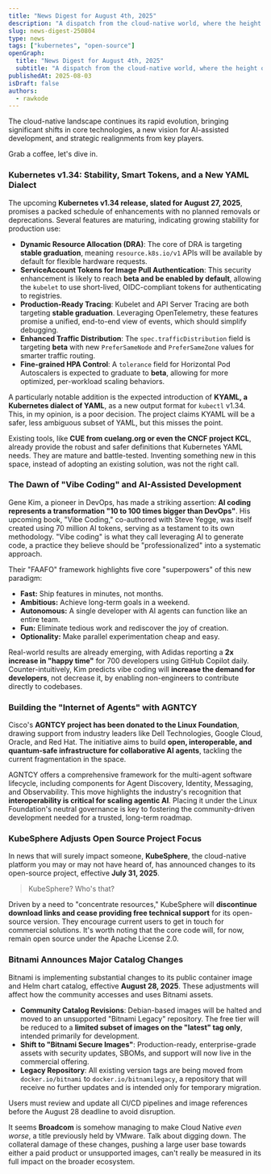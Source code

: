 ```yaml
---
title: "News Digest for August 4th, 2025"
description: "A dispatch from the cloud-native world, where the height of innovation is apparently pointlessly reinventing YAML while shaking down the community for container images like a common street mugger"
slug: news-digest-250804
type: news
tags: ["kubernetes", "open-source"]
openGraph:
  title: "News Digest for August 4th, 2025"
  subtitle: "A dispatch from the cloud-native world, where the height of innovation is apparently pointlessly reinventing YAML while shaking down the community for container images like a common street mugger"
publishedAt: 2025-08-03
isDraft: false
authors:
  - rawkode
---
```


The cloud-native landscape continues its rapid evolution, bringing significant shifts in core technologies, a new vision for AI-assisted development, and strategic realignments from key players.

Grab a coffee, let's dive in.

### Kubernetes v1.34: Stability, Smart Tokens, and a New YAML Dialect

The upcoming **Kubernetes v1.34 release, slated for August 27, 2025**, promises a packed schedule of enhancements with no planned removals or deprecations. Several features are maturing, indicating growing stability for production use:

* **Dynamic Resource Allocation (DRA)**: The core of DRA is targeting **stable graduation**, meaning ``resource.k8s.io/v1`` APIs will be available by default for flexible hardware requests.
* **ServiceAccount Tokens for Image Pull Authentication**: This security enhancement is likely to reach **beta and be enabled by default**, allowing the `kubelet` to use short-lived, OIDC-compliant tokens for authenticating to registries.
* **Production-Ready Tracing**: Kubelet and API Server Tracing are both targeting **stable graduation**. Leveraging OpenTelemetry, these features promise a unified, end-to-end view of events, which should simplify debugging.
* **Enhanced Traffic Distribution**: The `spec.trafficDistribution` field is targeting **beta** with new `PreferSameNode` and `PreferSameZone` values for smarter traffic routing.
* **Fine-grained HPA Control**: A `tolerance` field for Horizontal Pod Autoscalers is expected to graduate to **beta**, allowing for more optimized, per-workload scaling behaviors.

A particularly notable addition is the expected introduction of **KYAML, a Kubernetes dialect of YAML**, as a new output format for `kubectl` v1.34. This, in my opinion, is a poor decision. The project claims KYAML will be a safer, less ambiguous subset of YAML, but this misses the point.

Existing tools, like **CUE from cuelang.org or even the CNCF project KCL**, already provide the robust and safer definitions that Kubernetes YAML needs. They are mature and battle-tested. Inventing something new in this space, instead of adopting an existing solution, was not the right call.

### The Dawn of "Vibe Coding" and AI-Assisted Development

Gene Kim, a pioneer in DevOps, has made a striking assertion: **AI coding represents a transformation "10 to 100 times bigger than DevOps"**. His upcoming book, "Vibe Coding," co-authored with Steve Yegge, was itself created using 70 million AI tokens, serving as a testament to its own methodology. "Vibe coding" is what they call leveraging AI to generate code, a practice they believe should be "professionalized" into a systematic approach.

Their "FAAFO" framework highlights five core "superpowers" of this new paradigm:
* **Fast:** Ship features in minutes, not months.
* **Ambitious:** Achieve long-term goals in a weekend.
* **Autonomous:** A single developer with AI agents can function like an entire team.
* **Fun:** Eliminate tedious work and rediscover the joy of creation.
* **Optionality:** Make parallel experimentation cheap and easy.

Real-world results are already emerging, with Adidas reporting a **2x increase in "happy time"** for 700 developers using GitHub Copilot daily. Counter-intuitively, Kim predicts vibe coding will **increase the demand for developers**, not decrease it, by enabling non-engineers to contribute directly to codebases.

### Building the "Internet of Agents" with AGNTCY

Cisco's **AGNTCY project has been donated to the Linux Foundation**, drawing support from industry leaders like Dell Technologies, Google Cloud, Oracle, and Red Hat. The initiative aims to build **open, interoperable, and quantum-safe infrastructure for collaborative AI agents**, tackling the current fragmentation in the space.

AGNTCY offers a comprehensive framework for the multi-agent software lifecycle, including components for Agent Discovery, Identity, Messaging, and Observability. This move highlights the industry's recognition that **interoperability is critical for scaling agentic AI**. Placing it under the Linux Foundation's neutral governance is key to fostering the community-driven development needed for a trusted, long-term roadmap.

### KubeSphere Adjusts Open Source Project Focus

In news that will surely impact someone, **KubeSphere**, the cloud-native platform you may or may not have heard of, has announced changes to its open-source project, effective **July 31, 2025**.

> KubeSphere? Who's that?

Driven by a need to "concentrate resources," KubeSphere will **discontinue download links and cease providing free technical support** for its open-source version. They encourage current users to get in touch for commercial solutions. It's worth noting that the core code will, for now, remain open source under the Apache License 2.0.

### Bitnami Announces Major Catalog Changes

Bitnami is implementing substantial changes to its public container image and Helm chart catalog, effective **August 28, 2025**. These adjustments will affect how the community accesses and uses Bitnami assets.

* **Community Catalog Revisions**: Debian-based images will be halted and moved to an unsupported "Bitnami Legacy" repository. The free tier will be reduced to a **limited subset of images on the "latest" tag only**, intended primarily for development.
* **Shift to "Bitnami Secure Images"**: Production-ready, enterprise-grade assets with security updates, SBOMs, and support will now live in the commercial offering.
* **Legacy Repository**: All existing version tags are being moved from `docker.io/bitnami` to `docker.io/bitnamilegacy`, a repository that will receive no further updates and is intended only for temporary migration.

Users must review and update all CI/CD pipelines and image references before the August 28 deadline to avoid disruption.

It seems **Broadcom** is somehow managing to make Cloud Native *even worse*, a title previously held by VMware. Talk about digging down. The collateral damage of these changes, pushing a large user base towards either a paid product or unsupported images, can't really be measured in its full impact on the broader ecosystem.

